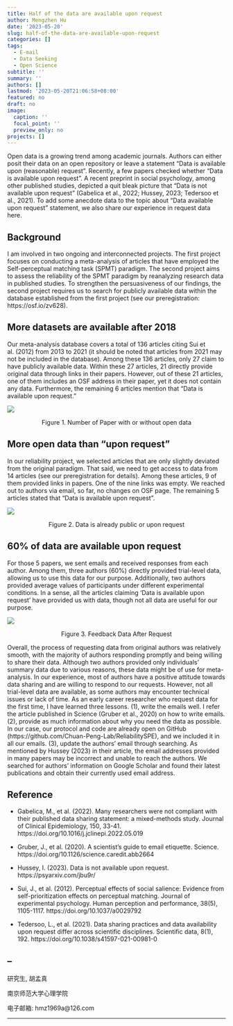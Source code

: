 ```yaml
---
title: Half of the data are available upon request
author: Mengzhen Hu
date: '2023-05-20'
slug: half-of-the-data-are-available-upon-request
categories: []
tags:
  - E-mail
  - Data Seeking
  - Open Science
subtitle: ''
summary: ''
authors: []
lastmod: '2023-05-20T21:06:58+08:00'
featured: no
draft: no
image:
  caption: ''
  focal_point: ''
  preview_only: no
projects: []
---
```


 Open data is a growing trend among academic journals. Authors can either posit their data on an open repository or leave a statement “Data is available upon (reasonable) request”.  Recently, a few papers checked whether "Data is available upon request". A recent preprint in social psychology, among other published studies, depicted a quit bleak picture that "Data is not available upon request" (Gabelica et al., 2022; Hussey, 2023; Tedersoo et al., 2021).
To add some anecdote data to the topic about “Data available upon request” statement, we also share our experience in request data here.

## Background 
I am involved in two ongoing and interconnected projects. The first project focuses on conducting a meta-analysis of articles that have employed the Self-perceptual matching task (SPMT) paradigm. The second project aims to assess the reliability of the SPMT paradigm by reanalyzing research data in published studies. To strengthen the persuasiveness of our findings, the second project requires us to search for publicly available data within the database established from the first project (see our preregistration: https://osf.io/zv628).

## More datasets are available after 2018
Our meta-analysis database covers a total of 136 articles citing Sui et al. (2012) from 2013 to 2021 (it should be noted that articles from 2021 may not be included in the database). Among these 136 articles, only 27 claim to have publicly available data. Within these 27 articles, 21 directly provide original data through links in their papers. However, out of these 21 articles, one of them includes an OSF address in their paper, yet it does not contain any data. Furthermore, the remaining 6 articles mention that "Data is available upon request."

![](./230520_fig1.png)
<p style='text-align: center;'>Figure 1. Number of Paper with or without open data</p>


## More open data than “upon request”
In our reliability project, we selected articles that are only slightly deviated from the original paradigm. That said, we need to get access to data from 14 articles (see our preregistration for details).
Among these articles, 9 of them provided links in papers. One of the nine links was empty. We reached out to authors via email, so far, no changes on OSF page.
The remaining 5 articles stated that "Data is available upon request".

![](./230520_fig2.png) 
<p style='text-align: center;'>Figure 2. Data is already public or upon request</p>


## 60% of data are available upon request
For those 5 papers, we sent emails and received responses from each author. Among them, three authors (60%) directly provided trial-level data, allowing us to use this data for our purpose. Additionally, two authors provided average values of participants under different experimental conditions. 
In a sense, all the articles claiming 'Data is available upon request' have provided us with data, though not all data are useful for our purpose.
 
![](./230520_fig3.png) 
<p style='text-align: center;'>Figure 3. Feedback Data After Request</p>

Overall, the process of requesting data from original authors was relatively smooth, with the majority of authors responding promptly and being willing to share their data. Although two authors provided only individuals’ summary data due to various reasons, these data might be of use for meta-analysis. 
In our experience, most of authors have a positive attitude towards data sharing and are willing to respond to our requests. However, not all trial-level data are available, as some authors may encounter technical issues or lack of time. 
As an early career researcher who request data for the first time, I have learned three lessons. (1), write the emails well. I refer the article published in Science (Gruber et al., 2020) on how to write emails. (2), provide as much information about why you need the data as possible. In our case, our protocol and code are already open on GitHub (https://github.com/Chuan-Peng-Lab/ReliabilitySPE), and we included it in all our emails. (3), update the authors’ email through searching. As mentioned by Hussey (2023) in their article, the email addresses provided in many papers may be incorrect and unable to reach the authors. We searched for authors’ information on Google Scholar and found their latest publications and obtain their currently used email address. 

## Reference

- Gabelica, M., et al. (2022). Many researchers were not compliant with their published data sharing statement: a mixed-methods study. Journal of Clinical Epidemiology, 150, 33-41. https://doi.org/10.1016/j.jclinepi.2022.05.019 

- Gruber, J., et al. (2020). A scientist's guide to email etiquette. Science. https://doi.org/10.1126/science.caredit.abb2664 

- Hussey, I. (2023). Data is not available upon request. https://psyarxiv.com/jbu9r/ 

- Sui, J., et al. (2012). Perceptual effects of social salience: Evidence from self-prioritization effects on perceptual matching. Journal of experimental psychology. Human perception and performance, 38(5), 1105-1117. https://doi.org/10.1037/a0029792 

- Tedersoo, L., et al. (2021). Data sharing practices and data availability upon request differ across scientific disciplines. Scientific data, 8(1), 192. https://doi.org/10.1038/s41597-021-00981-0 

--
-------------------------------------------------------------------------------------------------

研究生, 胡孟真

南京师范大学心理学院

电子邮箱: hmz1969a@126.com

-------------------------------------------------------------------------------------------------